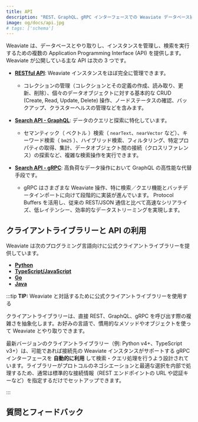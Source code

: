```yaml
---
title: API
description: "REST、GraphQL、gRPC インターフェースでの Weaviate データベース操作に関する API ドキュメント。"
image: og/docs/api.jpg
# tags: ['schema']
---
```


 Weaviate は、データベースとやり取りし、インスタンスを管理し、検索を実行するための複数の Application Programming Interface (API) を提供します。 Weaviate が公開している主な API は次の 3 つです。

- **[RESTful API](./rest.md)**: Weaviate インスタンスをほぼ完全に管理できます。

  - コレクションの管理（コレクションとその定義の作成、読み取り、更新、削除）、個々のデータオブジェクトに対する基本的な CRUD (Create, Read, Update, Delete) 操作、ノードステータスの確認、バックアップ、クラスターヘルスの管理などを含みます。

- **[Search API - GraphQL](./graphql/index.md)**: データのクエリと探索に特化しています。

  - セマンティック（ ベクトル ）検索（ `nearText`、`nearVector` など）、キーワード検索（ `bm25` ）、ハイブリッド検索、フィルタリング、特定プロパティの取得、集計、データオブジェクト間の接続（クロスリファレンス）の探索など、複雑な検索操作を実行できます。

- **[Search API - gRPC](./grpc.md)**: 高負荷なデータ操作において GraphQL の高性能な代替手段です。

  - gRPC はさまざまな Weaviate 操作、特に検索／クエリ機能とバッチデータインポートに向けて段階的に実装が進んでいます。 Protocol Buffers を活用し、従来の REST/JSON 通信と比べて高速なシリアライズ、低レイテンシー、効率的なデータストリーミングを実現します。

## クライアントライブラリーと API の利用

 Weaviate は次のプログラミング言語向けに公式クライアントライブラリーを提供しています。

- **[Python](../client-libraries/python/index.mdx)**
- **[TypeScript/JavaScript](../client-libraries/typescript/index.mdx)**
- **[Go](../client-libraries/go.md)**
- **[Java](../client-libraries/java.md)**

:::tip **TIP:** Weaviate と対話するために公式クライアントライブラリーを使用する

クライアントライブラリーは、直接 REST、GraphQL、gRPC を呼び出す際の複雑さを抽象化します。お好みの言語で、慣用的なメソッドやオブジェクトを使って Weaviate とやり取りできます。

最新バージョンのクライアントライブラリー（例: Python v4+、TypeScript v3+）は、可能であれば接続先の Weaviate インスタンスがサポートする gRPC インターフェースを **自動的に利用** して検索・クエリ処理を行うよう設計されています。ライブラリーがプロトコルのネゴシエーションと最適な選択を内部で処理するため、通常は標準的な接続情報（REST エンドポイントの URL や認証キーなど）を指定するだけでセットアップできます。

:::

## 質問とフィードバック


<DocsFeedback />


